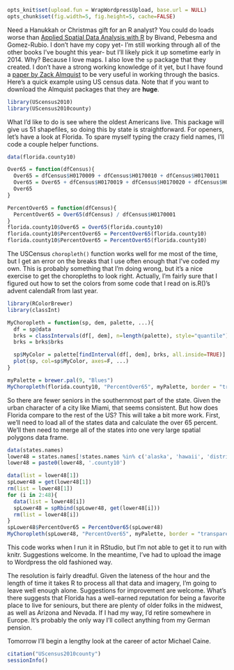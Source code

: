 ```r
opts_knit$set(upload.fun = WrapWordpressUpload, base.url = NULL) 
opts_chunk$set(fig.width=5, fig.height=5, cache=FALSE)
````

Need a Hanukkah or Christmas gift for an R analyst? You could do loads worse than [Applied Spatial Data Analysis with R](http://www.amazon.com/dp/1461476178/ref=wl_it_dp_o_pC_S_ttl?_encoding=UTF8&colid=1SA6BEJNIQ29F&coliid=I2VV44JDP0XSGD) by Bivand, Pebesma and Gomez-Rubio. I don't have my copy yet- I'm still working through all of the other books I've bought this year- but I'll likely pick it up sometime early in 2014. Why? Because I love maps. I also love the `sp` package that they created. I don't have a strong working knowledge of it yet, but I have found a [paper by Zack Almquist](http://www.jstatsoft.org/v37/i06/) to be very useful in working through the basics. Here's a quick example using US census data. Note that if you want to download the Almquist packages that they are **huge**.

```r
library(UScensus2010)
library(UScensus2010county)
```

What I'd like to do is see where the oldest Americans live. This package will give us 51 shapefiles, so doing this by state is straightforward. For openers, let's have a look at Florida. To spare myself typing the crazy field names, I'll code a couple helper functions.

```r
data(florida.county10)

Over65 = function(dfCensus){
  Over65 = dfCensus$H0170009 + dfCensus$H0170010 + dfCensus$H0170011
  Over65 = Over65 + dfCensus$H0170019 + dfCensus$H0170020 + dfCensus$H0170021
  Over65
}

PercentOver65 = function(dfCensus){
  PercentOver65 = Over65(dfCensus) / dfCensus$H0170001
}
florida.county10$Over65 = Over65(florida.county10)
florida.county10$PercentOver65 = PercentOver65(florida.county10) 
florida.county10$PercentOver65 = PercentOver65(florida.county10) 
```

The USCensus `choropleth()` function works well for me most of the time, but I get an error on the breaks that I use often enough that I've coded my own. This is probably something that I'm doing wrong, but it's a nice exercise to get the choropleths to look right. Actually, I'm fairly sure that I figured out how to set the colors from some code that I read on is.R()'s advent calendaR from last year.

```r
library(RColorBrewer)
library(classInt)

MyChoropleth = function(sp, dem, palette, ...){
  df = sp@data
  brks = classIntervals(df[, dem], n=length(palette), style="quantile")
  brks = brks$brks

  sp$MyColor = palette[findInterval(df[, dem], brks, all.inside=TRUE)]
  plot(sp, col=sp$MyColor, axes=F, ...)
}

myPalette = brewer.pal(9, "Blues")
MyChoropleth(florida.county10, "PercentOver65", myPalette, border = "transparent")
```

So there are fewer seniors in the southernmost part of the state. Given the urban character of a city like Miami, that seems consistent. But how does Florida compare to the rest of the US? This will take a bit more work. First, we'll need to load all of the states data and calculate the over 65 percent. We'll then need to merge all of the states into one very large spatial polygons data frame.

```r
data(states.names)
lower48 = states.names[!states.names %in% c('alaska', 'hawaii', 'district_of_columbia')]
lower48 = paste0(lower48, '.county10')

data(list = lower48[1])
spLower48 = get(lower48[1])
rm(list = lower48[1])
for (i in 2:48){
  data(list = lower48[i])
  spLower48 = spRbind(spLower48, get(lower48[i]))
  rm(list = lower48[i])
}
spLower48$PercentOver65 = PercentOver65(spLower48)
MyChoropleth(spLower48, "PercentOver65", myPalette, border = "transparent")
```

This code works when I run it in RStudio, but I'm not able to get it to run with knitr. Suggestions welcome. In the meantime, I've had to upload the image to Wordpress the old fashioned way.

The resolution is fairly dreadful. Given the lateness of the hour and the length of time it takes R to process all that data and imagery, I'm going to leave well enough alone. Suggestions for improvement are welcome. What's there suggests that Florida has a well-earned reputation for being a favorite place to live for seniours, but there are plenty of older folks in the midwest, as well as Arizona and Nevada. If I had my way, I'd retire somewhere in Europe. It's probably the only way I'll collect anything from my German pension.

Tomorrow I'll begin a lengthy look at the career of actor Michael Caine.

```r
citation("UScensus2010county")
sessionInfo()
```